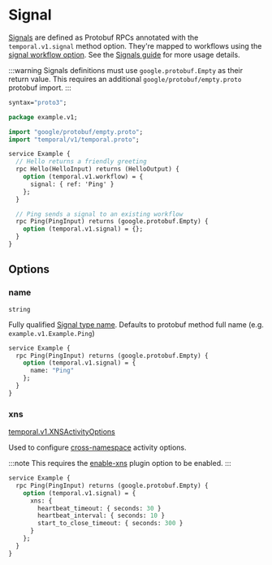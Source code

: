 
# Signal

[Signals](https://docs.temporal.io/workflows#signal) are defined as Protobuf RPCs annotated with the `temporal.v1.signal` method option. They're mapped to workflows using the [signal workflow option](/docs/configuration/workflow#signal). See the [Signals guide](/docs/guides/signals) for more usage details.

:::warning
Signals definitions must use `google.protobuf.Empty` as their return value. This requires an additional `google/protobuf/empty.proto` protobuf import.
:::

```protobuf title="example.proto"
syntax="proto3";

package example.v1;

import "google/protobuf/empty.proto";
import "temporal/v1/temporal.proto";

service Example {
  // Hello returns a friendly greeting
  rpc Hello(HelloInput) returns (HelloOutput) {
    option (temporal.v1.workflow) = {
      signal: { ref: 'Ping' }
    };
  }

  // Ping sends a signal to an existing workflow
  rpc Ping(PingInput) returns (google.protobuf.Empty) {
    option (temporal.v1.signal) = {};
  }
}
```

## Options

### name

`string`

Fully qualified [Signal type name](https://docs.temporal.io/workflows#signal). Defaults to protobuf method full name (e.g. `example.v1.Example.Ping`)

```protobuf
service Example {
  rpc Ping(PingInput) returns (google.protobuf.Empty) {
    option (temporal.v1.signal) = {
      name: "Ping"
    };
  }
}
```

### xns

[temporal.v1.XNSActivityOptions](https://buf.build/cludden/protoc-gen-go-temporal/docs/main:temporal.v1#temporal.v1.XNSActivityOptions)

Used to configure [cross-namespace](/docs/guides/xns) activity options.

:::note
This requires the [enable-xns](/docs/configuration/plugin) plugin option to be enabled.
:::

```protobuf
service Example {
  rpc Ping(PingInput) returns (google.protobuf.Empty) {
    option (temporal.v1.signal) = {
      xns: {
        heartbeat_timeout: { seconds: 30 }
        heartbeat_interval: { seconds: 10 }
        start_to_close_timeout: { seconds: 300 }
      }
    };
  }
}
```

